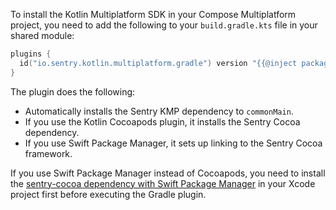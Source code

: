 To install the Kotlin Multiplatform SDK in your Compose Multiplatform project, you need to add the following to your `build.gradle.kts` file in your shared module:

```kotlin {filename:composeApp/build.gradle.kts}
plugins {
  id("io.sentry.kotlin.multiplatform.gradle") version "{{@inject packages.version('sentry.kotlin.kmp.gradle-plugin', '0.9.0') }}"
}
```

The plugin does the following:

- Automatically installs the Sentry KMP dependency to `commonMain`. 
- If you use the Kotlin Cocoapods plugin, it installs the Sentry Cocoa dependency.
- If you use Swift Package Manager, it sets up linking to the Sentry Cocoa framework.

<Alert>

If you use Swift Package Manager instead of Cocoapods, you need to install the [sentry-cocoa dependency with Swift Package Manager](/platforms/apple/install/swift-package-manager/) in your Xcode project first before executing the Gradle plugin. 

</Alert>
